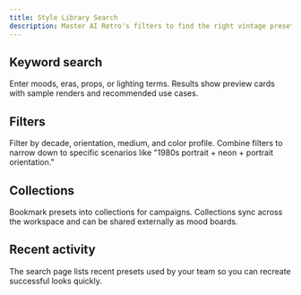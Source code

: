 ```yaml
---
title: Style Library Search
description: Master AI Retro's filters to find the right vintage preset in seconds.
---
```


## Keyword search

Enter moods, eras, props, or lighting terms. Results show preview cards with sample renders and recommended use cases.

## Filters

Filter by decade, orientation, medium, and color profile. Combine filters to narrow down to specific scenarios like "1980s portrait + neon + portrait orientation."

## Collections

Bookmark presets into collections for campaigns. Collections sync across the workspace and can be shared externally as mood boards.

## Recent activity

The search page lists recent presets used by your team so you can recreate successful looks quickly.

